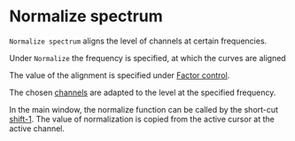 # Normalize spectrum

``Normalize spectrum`` aligns the level of channels at certain frequencies.

Under ``Normalize`` the frequency is specified, at which the curves are aligned

The value of the alignment is specified under [Factor control](/en/help/edit/factor-control).

The chosen [channels](/en/help/edit/select-channel) are adapted to the level at the specified frequency.

In the main window, the normalize function can be called by the short-cut [shift-1](/en/help/domain/short-cuts). The value of normalization is copied from the active cursor at the active channel.
